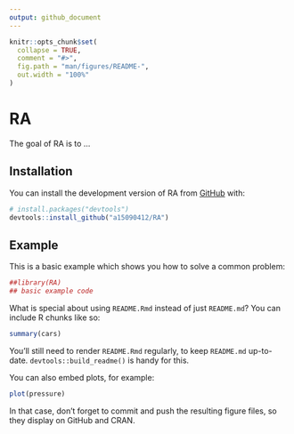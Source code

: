 ```yaml
---
output: github_document
---
```


<!-- README.md is generated from README.Rmd. Please edit that file -->

```r
knitr::opts_chunk$set(
  collapse = TRUE,
  comment = "#>",
  fig.path = "man/figures/README-",
  out.width = "100%"
)
```

# RA

<!-- badges: start -->
<!-- badges: end -->

The goal of RA is to ...

## Installation

You can install the development version of RA from [GitHub](https://github.com/) with:

``` r
# install.packages("devtools")
devtools::install_github("a15090412/RA")
```

## Example

This is a basic example which shows you how to solve a common problem:

```r
##library(RA)
## basic example code
```

What is special about using `README.Rmd` instead of just `README.md`? You can include R chunks like so:

```r
summary(cars)
```

You'll still need to render `README.Rmd` regularly, to keep `README.md` up-to-date. `devtools::build_readme()` is handy for this.

You can also embed plots, for example:

```r
plot(pressure)
```

In that case, don't forget to commit and push the resulting figure files, so they display on GitHub and CRAN.
